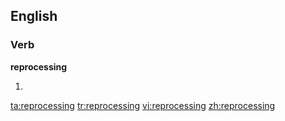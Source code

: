 ==English==

===Verb===
'''reprocessing'''

# {{third-person singular of|[[reprocess]]}}

[[ta:reprocessing]]
[[tr:reprocessing]]
[[vi:reprocessing]]
[[zh:reprocessing]]